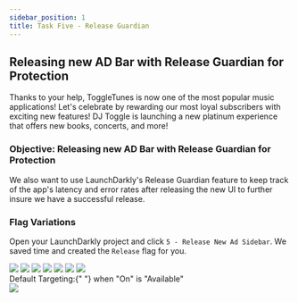 ```yaml
---
sidebar_position: 1
title: Task Five - Release Guardian
---
```



## Releasing new AD Bar with Release Guardian for Protection

Thanks to your help, ToggleTunes is now one of the most popular music applications! Let's celebrate by rewarding our most loyal subscribers with exciting new features! DJ Toggle is launching a new platinum experience that offers new books, concerts, and more!

### Objective: Releasing new AD Bar with Release Guardian for Protection

We also want to use LaunchDarkly's Release Guardian feature to keep track of the app's latency and error rates after releasing the new UI to further insure we have a successful release.


### Flag Variations

Open your LaunchDarkly project and click `5 - Release New Ad Sidebar`. We saved time and created the `Release` flag for you.


<img src='/releaseGuardian/1rgEdit.png' />
<img src='/releaseGuardian/2rgAvailable.png' />
<img src='/releaseGuardian/3rgGuardedRollout.png' />
<img src='/releaseGuardian/4rgMetrics.png' />
<img src='/releaseGuardian/5rgModal.png' />
<img src='/releaseGuardian/6rgReviewSave.png' />
<img src='/releaseGuardian/7rgReleased.png' />


<div className="flex items-center text-lg font-bold text-blue-500">
  Default Targeting:{" "}
  <span className="text-black dark:text-white font-normal">when "On" is "Available"</span>
</div>

<img src='/releaseGuardian/adSidebarUI.png' />

